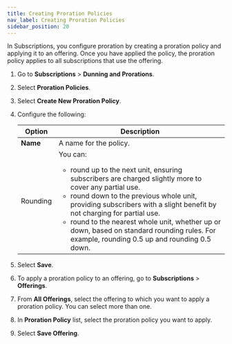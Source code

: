 ```yaml
---
title: Creating Proration Policies
nav_label: Creating Proration Policies
sidebar_position: 20
---
```


In Subscriptions, you configure proration by creating a proration policy and applying it to an offering. Once you have applied the policy, the proration policy applies to all subscriptions that use the offering.

1. Go to **Subscriptions** > **Dunning and Prorations**.
2. Select **Proration Policies**.
3. Select **Create New Proration Policy**.
4. Configure the following:
    
    | Option | Description                                                                                                                                                                                                                                                                                                                                                                                                   |
    |--------|---------------------------------------------------------------------------------------------------------------------------------------------------------------------------------------------------------------------------------------------------------------------------------------------------------------------------------------------------------------------------------------------------------------|
    | **Name** | A name for the policy.                                                                                                                                                                                                                                                                                                                                                                                        | 
    | Rounding | You can: <ul><li>round up to the next unit, ensuring subscribers are charged slightly more to cover any partial use.</li><li>round down to the previous whole unit, providing subscribers with a slight benefit by not charging for partial use.</li><li>round to the nearest whole unit, whether up or down, based on standard rounding rules. For example, rounding 0.5 up and rounding 0.5 down.</li></ul> |

5. Select **Save**.
6. To apply a proration policy to an offering, go to **Subscriptions** > **Offerings**.
7. From **All Offerings**, select the offering to which you want to apply a proration policy. You can select more than one.
8. In **Proration Policy** list, select the proration policy you want to apply.
9. Select **Save Offering**.
